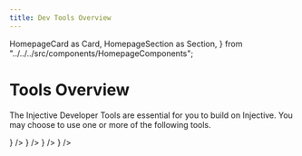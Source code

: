 ```yaml
---
title: Dev Tools Overview
---
```


  HomepageCard as Card,
  HomepageSection as Section,
} from "../../../src/components/HomepageComponents";


# Tools Overview

The Injective Developer Tools are essential for you to build on Injective. You may choose to use one or more of the following tools.

<Section title="Read all about Injective Chain or dive straight into the code with guides" id="web-sdks" hasSubSections >
  <Section>
    <Card
      title="Injectived"
      description="Command-line interface and node daemon that connects to Injective"
      to="./injectived/welcome"
      icon={<InjectiveIcon />}
    />
    <Card
      title="Injective TS"
      description="TypeScript monorepo that contains packages which can be used to interact with Injective from a Node.js or browser environments."
      to="./injectivets/"
      icon={<OutwardsIcon />}
    />        
    <Card
      title="Injective Local"
      description="Is an Injective testnet and ecosystem containerized with Docker and orchestrated with a simple docker-compose file."
      to="./local-injective/"
      icon={<ConcentricIcon />}
   />   
    <Card
      title="Cosmovisor"
      description="Small process manager around Cosmos SDK binaries that monitors the governance module"
      to="./cosmovisor"
      icon={<CosmovisorIcon />}
   />  
  </Section>
</Section>









